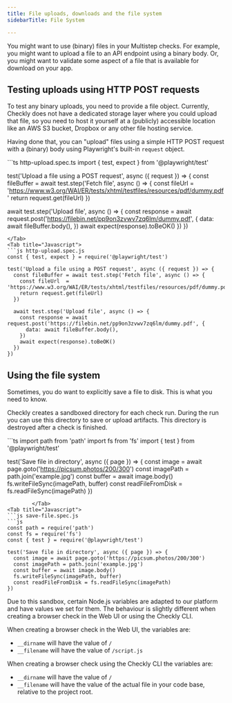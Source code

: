 ```yaml
---
title: File uploads, downloads and the file system
sidebarTitle: File System

---
```


You might want to use (binary) files in your Multistep checks. For example, you might want to upload a file to an API endpoint using a binary body. Or, you might want to validate some aspect of a file that is available for download on your
app.

## Testing uploads using HTTP POST requests

To test any binary uploads, you need to provide a file object. Currently, Checkly does not have a dedicated storage layer 
where you could upload that file, so you need to host it yourself at a (publicly) accessible location like an AWS S3 bucket, 
Dropbox or any other file hosting service.

Having done that, you can "upload" files using a simple HTTP POST request with a (binary) body using Playwright's built-in `request` object.

<Tabs>
<Tab title="Typescript">
```ts http-upload.spec.ts
import { test, expect } from '@playwright/test'

test('Upload a file using a POST request', async ({ request }) => {
  const fileBuffer = await test.step('Fetch file', async () => {
    const fileUrl  = 'https://www.w3.org/WAI/ER/tests/xhtml/testfiles/resources/pdf/dummy.pdf'
    return request.get(fileUrl)
  })

  await test.step('Upload file', async () => {
    const response = await request.post('https://filebin.net/pp9on3zvwv7zq6lm/dummy.pdf', {
      data: await fileBuffer.body(),
    })
    await expect(response).toBeOK()
  })
})
```
</Tab>
<Tab title="Javascript">
```js http-upload.spec.js
const { test, expect } = require('@playwright/test')

test('Upload a file using a POST request', async ({ request }) => {
  const fileBuffer = await test.step('Fetch file', async () => {
    const fileUrl  = 'https://www.w3.org/WAI/ER/tests/xhtml/testfiles/resources/pdf/dummy.pdf'
    return request.get(fileUrl)
  })

  await test.step('Upload file', async () => {
    const response = await request.post('https://filebin.net/pp9on3zvwv7zq6lm/dummy.pdf', {
      data: await fileBuffer.body(),
    })
    await expect(response).toBeOK()
  })
})
```
</Tab>
</Tabs>

## Using the file system

Sometimes, you do want to explicitly save a file to disk. This is what you need to know.

Checkly creates a sandboxed directory for each check run. During the run you can use this directory to save or upload
artifacts. This directory is destroyed after a check is finished.

<Tabs>
<Tab title="Typescript">
```ts
import path from 'path'
import fs from 'fs'
import { test } from '@playwright/test'

test('Save file in directory', async ({ page }) => {
  const image = await page.goto('https://picsum.photos/200/300')
  const imagePath = path.join('example.jpg')
  const buffer = await image.body()
  fs.writeFileSync(imagePath, buffer)
  const readFileFromDisk = fs.readFileSync(imagePath)
})
```
        </Tab>
<Tab title="Javascript">
```js save-file.spec.js
```js
const path = require('path')
const fs = require('fs')
const { test } = require('@playwright/test')

test('Save file in directory', async ({ page }) => {
  const image = await page.goto('https://picsum.photos/200/300')
  const imagePath = path.join('example.jpg')
  const buffer = await image.body()
  fs.writeFileSync(imagePath, buffer)
  const readFileFromDisk = fs.readFileSync(imagePath)
})
```
</Tab>
</Tabs>

Due to this sandbox, certain Node.js variables are adapted to our platform and have values we set for them. The behaviour
is slightly different when creating a browser check in the Web UI or using the Checkly CLI.

When creating a browser check in the Web UI, the variables are:

* `__dirname` will have the value of `/`
* `__filename` will have the value of `/script.js`

When creating a browser check using the Checkly CLI the variables are:

* `__dirname` will have the value of `/`
* `__filename` will have the value of the actual file in your code base, relative to the project root.
